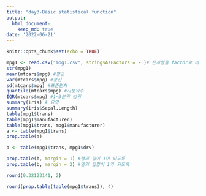 ```yaml
---
title: "day3-Basic statistical function"
output:
  html_document:
    keep_md: true
date: '2022-06-21'
---
```


```r
knitr::opts_chunk$set(echo = TRUE)
```



```r
mpg1 <- read.csv("mpg1.csv", stringsAsFactors = F )# 문자열을 factor로 바꾸는 것을 False 한다
str(mpg1)
mean(mtcars$mpg) #평균
var(mtcars$mpg) #분산
sd(mtcars$mpg) #표준편차
quantile(mtcars$mpg) #사분위수
IQR(mtcars$mpg) #1~3분위 범위
summary(iris) # 요약
summary(iris$Sepal.Length)
table(mpg1$trans)
table(mpg1$manufacturer)
table(mpg1$trans, mpg1$manufacturer)
a <- table(mpg1$trans)
prop.table(a)

b <- table(mpg1$trans, mpg1$drv)

prop.table(b, margin = 1) #행의 합이 1이 되도록
prop.table(b, margin = 2) #열의 합합이 1가 되도록

round(0.32123141, 2)

round(prop.table(table(mpg1$trans)), 4)
```
